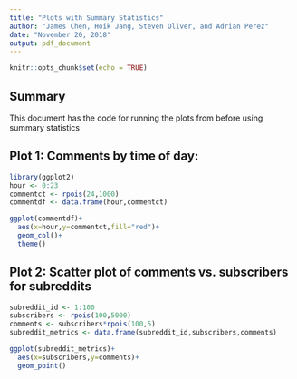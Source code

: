 ---
title: "Plots with Summary Statistics"
author: "James Chen, Hoik Jang, Steven Oliver, and Adrian Perez"
date: "November 20, 2018"
output: pdf_document
---

```{r setup, include=FALSE}
knitr::opts_chunk$set(echo = TRUE)
```

## Summary

This document has the code for running the plots from before using summary statistics


## Plot 1: Comments by time of day:

```{r}
library(ggplot2)
hour <- 0:23
commentct <- rpois(24,1000)
commentdf <- data.frame(hour,commentct)

ggplot(commentdf)+
  aes(x=hour,y=commentct,fill="red")+
  geom_col()+
  theme()
```

## Plot 2: Scatter plot of comments vs. subscribers for subreddits

```{r}
subreddit_id <- 1:100
subscribers <- rpois(100,5000)
comments <- subscribers*rpois(100,5)
subreddit_metrics <- data.frame(subreddit_id,subscribers,comments)

ggplot(subreddit_metrics)+
  aes(x=subscribers,y=comments)+
  geom_point()

```




